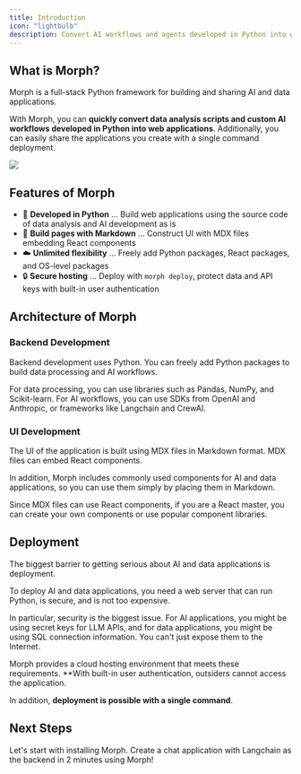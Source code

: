 ```yaml
---
title: Introduction
icon: "lightbulb"
description: Convert AI workflows and agents developed in Python into web applications
---
```


## What is Morph?

Morph is a full-stack Python framework for building and sharing AI and data applications.

With Morph, you can **quickly convert data analysis scripts and custom AI workflows developed in Python into web applications**. Additionally, you can easily share the applications you create with a single command deployment.

<Frame>
  <img src='https://www.morph-data.io/_next/image?url=%2Fassets%2Fv0.1.0%2Foverview.jpg&w=1920&q=75' />
</Frame>

## Features of Morph

- 🐍 **Developed in Python** ... Build web applications using the source code of data analysis and AI development as is
- 🎨 **Build pages with Markdown** ... Construct UI with MDX files embedding React components
- ☁️ **Unlimited flexibility** ... Freely add Python packages, React packages, and OS-level packages
- 🔒 **Secure hosting** ... Deploy with `morph deploy`, protect data and API keys with built-in user authentication

## Architecture of Morph

### Backend Development

Backend development uses Python. You can freely add Python packages to build data processing and AI workflows.

For data processing, you can use libraries such as Pandas, NumPy, and Scikit-learn. For AI workflows, you can use SDKs from OpenAI and Anthropic, or frameworks like Langchain and CrewAI.

### UI Development

The UI of the application is built using MDX files in Markdown format. MDX files can embed React components.

In addition, Morph includes commonly used components for AI and data applications, so you can use them simply by placing them in Markdown.

Since MDX files can use React components, if you are a React master, you can create your own components or use popular component libraries.

## Deployment

The biggest barrier to getting serious about AI and data applications is deployment.

To deploy AI and data applications, you need a web server that can run Python, is secure, and is not too expensive.

In particular, security is the biggest issue. For AI applications, you might be using secret keys for LLM APIs, and for data applications, you might be using SQL connection information. You can't just expose them to the Internet.

Morph provides a cloud hosting environment that meets these requirements. **With built-in user authentication, outsiders cannot access the application.

In addition, **deployment is possible with a single command**.

## Next Steps

<Card title="Installation" icon="wrench" href="/en/getting-started/installation">
  Let's start with installing Morph.
</Card>

<Card title="Quickstart" icon="rocket" href="/en/getting-started/quickstart">
  Create a chat application with Langchain as the backend in 2 minutes using Morph!
</Card>